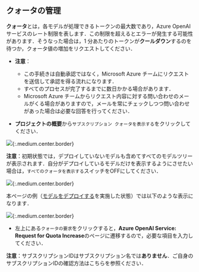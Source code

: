 ## クォータの管理

**クォータ**とは，各モデルが処理できるトークンの最大数であり，Azure OpenAI サービスのレート制限を表します．この制限を超えるとエラーが発生する可能性があります．そうなった場合は，1 分あたりのトークンが**クールダウン**するのを待つか，クォータ値の増加をリクエストしてください．

- **注意**：
  - この手続きは自動承認ではなく，Microsoft Azure チームにリクエストを送信して承認を得る流れになります．
  - すべてのプロセスが完了するまでに数日かかる場合があります．
  - Microsoft Azure チームからリクエスト内容に対する問い合わせのメールがくる場合がありますので，メールを常にチェックしつつ問い合わせがあった場合は必要な回答を行ってください．

- **プロジェクトの概要**から`サブスクリプション クォータを表示する`をクリックしてください．

![](img/01_aistudioquota1.png){:.medium.center.border}

**注意**：初期状態では，デプロイしていないモデルも含めてすべてのモデルツリーが表示されます．自分がデプロイしているモデルだけを表示するようにさせたい場合は，`すべてのクォータを表示する`スイッチをOFFにしてください．

![](img/02_aistudioquota2.png){:.medium.center.border}

本ページの例（[モデルをデプロイする](openai/gpt4)を実施した状態）では以下のような表示になります．

![](img/03_aistudioquota3.png){:.medium.center.border}

- 左上にある`クォータの要求`をクリックすると，**Azure OpenAI Service: Request for Quota Increase**のページに遷移するので，必要な項目を入力してください．

**注意**：サブスクリプションIDはサブスクリプション名では**ありません**．ご自身のサブスクリプションIDの確認方法はこちらを参照ください．
